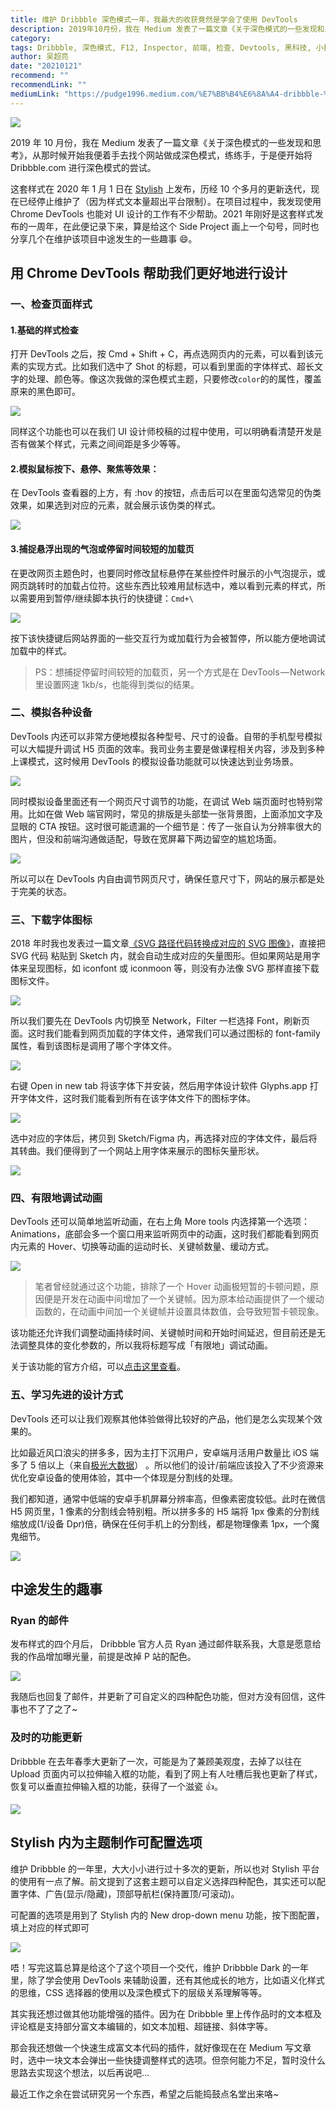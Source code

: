 ```yaml
---
title: 维护 Dribbble 深色模式一年，我最大的收获竟然是学会了使用 DevTools
description: 2019年10月份，我在 Medium 发表了一篇文章《关于深色模式的一些发现和思考》，从那时候开始我便着手去找个网站做成深色模式，练练手，于是便开始将 Dribbble.com 进行深色模式的尝试。
category:
tags: Dribbble, 深色模式, F12, Inspector, 前端, 检查, Devtools, 黑科技, 小技巧
author: 吴超亮
date: "20210121"
recommend: ""
recommendLink: ""
mediumLink: "https://pudge1996.medium.com/%E7%BB%B4%E6%8A%A4-dribbble-%E6%B7%B1%E8%89%B2%E6%A8%A1%E5%BC%8F%E4%B8%80%E5%B9%B4-%E6%88%91%E6%9C%80%E5%A4%A7%E7%9A%84%E6%94%B6%E8%8E%B7%E7%AB%9F%E7%84%B6%E6%98%AF%E5%AD%A6%E4%BC%9A%E4%BA%86%E4%BD%BF%E7%94%A8-devtools-ee01a2f63afd"
---
```


![](https://lrdim.oss-cn-shenzhen.aliyuncs.com/blogimg/2021-01-21-ee01a2f63afd/01.png)

2019 年 10 月份，我在 Medium 发表了一篇文章《关于深色模式的一些发现和思考》，从那时候开始我便着手去找个网站做成深色模式，练练手，于是便开始将 Dribbble.com 进行深色模式的尝试。

这套样式在 2020 年 1 月 1 日在 [Stylish](https://userstyles.org/styles/178754) 上发布，历经 10 个多月的更新迭代，现在已经停止维护了（因为样式文本量超出平台限制）。在项目过程中，我发现使用 Chrome DevTools 也能对 UI 设计的工作有不少帮助。2021 年刚好是这套样式发布的一周年，在此便记录下来，算是给这个 Side Project 画上一个句号，同时也分享几个在维护该项目中途发生的一些趣事 😄。

## 用 Chrome DevTools 帮助我们更好地进行设计

### 一、检查页面样式

#### 1.基础的样式检查

打开 DevTools 之后，按 Cmd + Shift + C，再点选网页内的元素，可以看到该元素的实现方式。比如我们选中了 Shot 的标题，可以看到里面的字体样式、超长文字的处理、颜色等。像这次我做的深色模式主题，只要修改`color`的的属性，覆盖原来的黑色即可。

![](https://lrdim.oss-cn-shenzhen.aliyuncs.com/blogimg/2021-01-21-ee01a2f63afd/02.png)

同样这个功能也可以在我们 UI 设计师校稿的过程中使用，可以明确看清楚开发是否有做某个样式，元素之间间距是多少等等。

#### 2.模拟鼠标按下、悬停、聚焦等效果：

在 DevTools 查看器的上方，有 :hov 的按钮，点击后可以在里面勾选常见的伪类效果，如果选到对应的元素，就会展示该伪类的样式。

![](https://lrdim.oss-cn-shenzhen.aliyuncs.com/blogimg/2021-01-21-ee01a2f63afd/03.png)

#### 3.捕捉悬浮出现的气泡或停留时间较短的加载页

在更改网页主题色时，也要同时修改鼠标悬停在某些控件时展示的小气泡提示，或网页跳转时的加载占位符。这些东西比较难用鼠标选中，难以看到元素的样式，所以需要用到暂停/继续脚本执行的快捷键：`Cmd+\`

![](https://lrdim.oss-cn-shenzhen.aliyuncs.com/blogimg/2021-01-21-ee01a2f63afd/04.png)

按下该快捷键后网站界面的一些交互行为或加载行为会被暂停，所以能方便地调试加载中的样式。

> PS：想捕捉停留时间较短的加载页，另一个方式是在 DevTools — Network 里设置网速 1kb/s，也能得到类似的结果。

### 二、模拟各种设备

DevTools 内还可以非常方便地模拟各种型号、尺寸的设备。自带的手机型号模拟可以大幅提升调试 H5 页面的效率。我司业务主要是做课程相关内容，涉及到多种上课模式，这时候用 DevTools 的模拟设备功能就可以快速达到业务场景。

![](https://lrdim.oss-cn-shenzhen.aliyuncs.com/blogimg/2021-01-21-ee01a2f63afd/05.png)

同时模拟设备里面还有一个网页尺寸调节的功能，在调试 Web 端页面时也特别常用。比如在做 Web 端官网时，常见的排版是头部垫一张背景图，上面添加文字及显眼的 CTA 按钮。这时很可能遗漏的一个细节是：传了一张自认为分辨率很大的图片，但没和前端沟通做适配，导致在宽屏幕下两边留空的尴尬场面。

![](https://lrdim.oss-cn-shenzhen.aliyuncs.com/blogimg/2021-01-21-ee01a2f63afd/06.png)

所以可以在 DevTools 内自由调节网页尺寸，确保任意尺寸下，网站的展示都是处于完美的状态。

### 三、下载字体图标

2018 年时我也发表过一篇文章[《SVG 路径代码转换成对应的 SVG 图像》](https://lrd.im/blog/2018-12-09)，直接把 SVG 代码 粘贴到 Sketch 内，就会自动生成对应的矢量图形。但如果网站是用字体来呈现图标，如 iconfont 或 iconmoon 等，则没有办法像 SVG 那样直接下载图标文件。

![](https://lrdim.oss-cn-shenzhen.aliyuncs.com/blogimg/2021-01-21-ee01a2f63afd/07.png)

所以我们要先在 DevTools 内切换至 Network，Filter 一栏选择 Font，刷新页面。这时我们能看到网页加载的字体文件，通常我们可以通过图标的 font-family 属性，看到该图标是调用了哪个字体文件。

![](https://lrdim.oss-cn-shenzhen.aliyuncs.com/blogimg/2021-01-21-ee01a2f63afd/08.png)

右键 Open in new tab 将该字体下并安装，然后用字体设计软件 Glyphs.app 打开字体文件，这时我们能看到所有在该字体文件下的图标字体。

![](https://lrdim.oss-cn-shenzhen.aliyuncs.com/blogimg/2021-01-21-ee01a2f63afd/09.png)

选中对应的字体后，拷贝到 Sketch/Figma 内，再选择对应的字体文件，最后将其转曲。我们便得到了一个网站上用字体来展示的图标矢量形状。

![](https://lrdim.oss-cn-shenzhen.aliyuncs.com/blogimg/2021-01-21-ee01a2f63afd/10.png)

### 四、有限地调试动画

DevTools 还可以简单地监听动画，在右上角 More tools 内选择第一个选项： Animations，底部会多一个窗口用来监听网页中的动画，这时我们都能看到网页内元素的 Hover、切换等动画的运动时长、关键帧数量、缓动方式。

![](https://lrdim.oss-cn-shenzhen.aliyuncs.com/blogimg/2021-01-21-ee01a2f63afd/11.png)

> 笔者曾经就通过这个功能，排除了一个 Hover 动画极短暂的卡顿问题，原因便是开发在动画中间增加了一个关键帧。因为原本给动画提供了一个缓动函数的，在动画中间加一个关键帧并设置具体数值，会导致短暂卡顿现象。

该功能还允许我们调整动画持续时间、关键帧时间和开始时间延迟，但目前还是无法调整具体的变化参数的，所以我将标题写成「有限地」调试动画。

关于该功能的官方介绍，可以[点击这里查看](https://developers.google.com/web/tools/chrome-devtools/inspect-styles/animations?hl=zh-cn "Google 开发者对调试动画功能的介绍")。

### 五、学习先进的设计方式

DevTools 还可以让我们观察其他体验做得比较好的产品，他们是怎么实现某个效果的。

比如最近风口浪尖的拼多多，因为主打下沉用户，安卓端月活用户数量比 iOS 端多了 5 倍以上（来自[极光大数据](https://mp.weixin.qq.com/s/s8YZGjWMhbYvL-X3wsEzdg)） 。所以他们的设计/前端应该投入了不少资源来优化安卓设备的使用体验，其中一个体现是分割线的处理。

我们都知道，通常中低端的安卓手机屏幕分辨率高，但像素密度较低。此时在微信 H5 网页里，1 像素的分割线会特别粗。所以拼多多的 H5 端将 1px 像素的分割线缩放成(1/设备 Dpr)倍，确保在任何手机上的分割线，都是物理像素 1px，一个魔鬼细节。

![](https://lrdim.oss-cn-shenzhen.aliyuncs.com/blogimg/2021-01-21-ee01a2f63afd/12.png)

## 中途发生的趣事

### Ryan 的邮件

发布样式的四个月后， Dribbble 官方人员 Ryan 通过邮件联系我，大意是愿意给我的作品增加曝光量，前提是改掉 P 站的配色。

![](https://lrdim.oss-cn-shenzhen.aliyuncs.com/blogimg/2021-01-21-ee01a2f63afd/13.png)

我随后也回复了邮件，并更新了可自定义的四种配色功能，但对方没有回信，这件事也不了了之了~

### 及时的功能更新

Dribbble 在去年春季大更新了一次，可能是为了兼顾美观度，去掉了以往在 Upload 页面内可以拉伸输入框的功能，看到了网上有人吐槽后我也更新了样式，恢复可以垂直拉伸输入框的功能，获得了一个滋瓷 👍。

![](https://lrdim.oss-cn-shenzhen.aliyuncs.com/blogimg/2021-01-21-ee01a2f63afd/14.png)

## Stylish 内为主题制作可配置选项

维护 Dribbble 的一年里，大大小小进行过十多次的更新，所以也对 Stylish 平台的使用有一点了解。前文提到了这套主题可以自定义选择四种配色，其实还可以配置字体、广告(显示/隐藏)，顶部导航栏(保持置顶/可滚动)。

可配置的选项是用到了 Stylish 内的 New drop-down menu 功能，按下图配置，填上对应的样式即可

![](https://lrdim.oss-cn-shenzhen.aliyuncs.com/blogimg/2021-01-21-ee01a2f63afd/15.png)

唔！写完这篇总算是给这个了这个项目一个交代，维护 Dribbble Dark 的一年里，除了学会使用 DevTools 来辅助设置，还有其他成长的地方，比如语义化样式的思维，CSS 选择器的使用以及深色模式下的层级关系理解等等。

其实我还想过做其他功能增强的插件。因为在 Dribbble 里上传作品时的文本框及评论框是支持部分富文本编辑的，如文本加粗、超链接、斜体字等。

那会我还想做一个快速生成富文本代码的插件，就好像现在在 Medium 写文章时，选中一块文本会弹出一些快捷调整样式的选项。但奈何能力不足，暂时没什么思路去实现这个想法，以后再说吧…

最近工作之余在尝试研究另一个东西，希望之后能捣鼓点名堂出来咯~

